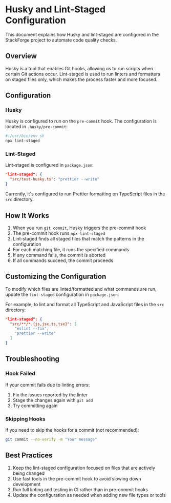 # Husky and Lint-Staged Configuration

This document explains how Husky and lint-staged are configured in the StackForge project to automate code quality checks.

## Overview

Husky is a tool that enables Git hooks, allowing us to run scripts when certain Git actions occur. Lint-staged is used to run linters and formatters on staged files only, which makes the process faster and more focused.

## Configuration

### Husky

Husky is configured to run on the `pre-commit` hook. The configuration is located in `.husky/pre-commit`:

```bash
#!/usr/bin/env sh
npx lint-staged
```

### Lint-Staged

Lint-staged is configured in `package.json`:

```json
"lint-staged": {
  "src/test-husky.ts": "prettier --write"
}
```

Currently, it's configured to run Prettier formatting on TypeScript files in the `src` directory.

## How It Works

1. When you run `git commit`, Husky triggers the pre-commit hook
2. The pre-commit hook runs `npx lint-staged`
3. Lint-staged finds all staged files that match the patterns in the configuration
4. For each matching file, it runs the specified commands
5. If any command fails, the commit is aborted
6. If all commands succeed, the commit proceeds

## Customizing the Configuration

To modify which files are linted/formatted and what commands are run, update the `lint-staged` configuration in `package.json`.

For example, to lint and format all TypeScript and JavaScript files in the `src` directory:

```json
"lint-staged": {
  "src/**/*.{js,jsx,ts,tsx}": [
    "eslint --fix",
    "prettier --write"
  ]
}
```

## Troubleshooting

### Hook Failed

If your commit fails due to linting errors:

1. Fix the issues reported by the linter
2. Stage the changes again with `git add`
3. Try committing again

### Skipping Hooks

If you need to skip the hooks for a commit (not recommended):

```bash
git commit --no-verify -m "Your message"
```

## Best Practices

1. Keep the lint-staged configuration focused on files that are actively being changed
2. Use fast tools in the pre-commit hook to avoid slowing down development
3. Run full linting and testing in CI rather than in pre-commit hooks
4. Update the configuration as needed when adding new file types or tools